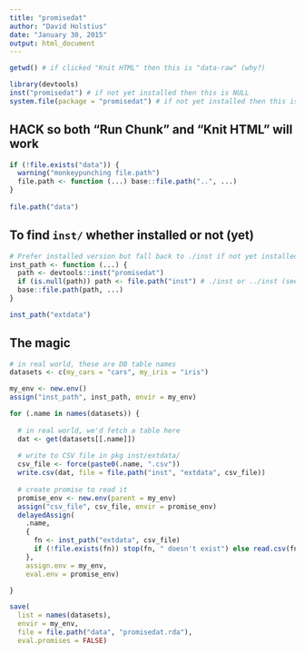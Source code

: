 ```yaml
---
title: "promisedat"
author: "David Holstius"
date: "January 30, 2015"
output: html_document
---
```


```r
getwd() # if clicked "Knit HTML" then this is "data-raw" (why?)
```

```r
library(devtools)
inst("promisedat") # if not yet installed then this is NULL
system.file(package = "promisedat") # if not yet installed then this is ""
```

## HACK so both "Run Chunk" and "Knit HTML" will work

```r
if (!file.exists("data")) {
  warning("monkeypunching file.path")
  file.path <- function (...) base::file.path("..", ...)
}
  
file.path("data")
```

## To find `inst/` whether installed or not (yet) 

```r
# Prefer installed version but fall back to ./inst if not yet installed
inst_path <- function (...) {
  path <- devtools::inst("promisedat")
  if (is.null(path)) path <- file.path("inst") # ./inst or ../inst (see prev chunk)
  base::file.path(path, ...)
}

inst_path("extdata")
```

## The magic

```r
# in real world, these are DB table names
datasets <- c(my_cars = "cars", my_iris = "iris")

my_env <- new.env()
assign("inst_path", inst_path, envir = my_env)

for (.name in names(datasets)) {
  
  # in real world, we'd fetch a table here
  dat <- get(datasets[[.name]])                      
  
  # write to CSV file in pkg inst/extdata/
  csv_file <- force(paste0(.name, ".csv"))
  write.csv(dat, file = file.path("inst", "extdata", csv_file))
  
  # create promise to read it
  promise_env <- new.env(parent = my_env)               
  assign("csv_file", csv_file, envir = promise_env)
  delayedAssign(
    .name, 
    {
      fn <- inst_path("extdata", csv_file)
      if (!file.exists(fn)) stop(fn, " doesn't exist") else read.csv(fn)
    },
    assign.env = my_env, 
    eval.env = promise_env)

}

save(
  list = names(datasets), 
  envir = my_env,
  file = file.path("data", "promisedat.rda"), 
  eval.promises = FALSE)
```
